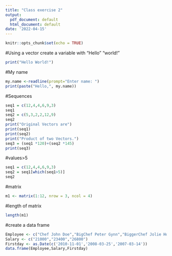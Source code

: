 ---
title: "Class exercise 2"
output:
  pdf_document: default
  html_document: default
date: '2022-04-15'
---

```{r setup, include=FALSE}
knitr::opts_chunk$set(echo = TRUE)
```
#Using a vector create a variable with "Hello" "world!"

```{r}
print("Hello World!")
```
#My name

```{r}
my.name <-readline(prompt="Enter name: ")
print(paste("Hello,", my.name))
```
#Sequences

```{r}
seq1 = c(12,4,4,6,9,3)
seq1
seq2 = c(5,3,2,2,12,9)
seq2
print("Original Vectors are")
print(seq1)
print(seq2)
print("Product of two Vectors.")
seq3 = (seq1 *120)+(seq2 *145)
print(seq3)
```
#values>5

```{r}
seq1 = c(12,4,4,6,9,3)
seq2 = seq1[which(seq1>5)]
seq2
```
#matrix

```{r}
m1 <- matrix(1:12, nrow = 3, ncol = 4)
```
#length of matrix

```{r}
length(m1)
```
#create a data frame

```{r}
Employee <- c("Chef John Doe","BigChef Peter Gynn","BiggerChef Jolie Hope")
Salary <- c("21000","23400","26800")
Firstday <- as.Date(c('2010-11-01','2008-03-25','2007-03-14'))
data.frame(Employee,Salary,Firstday)
```

